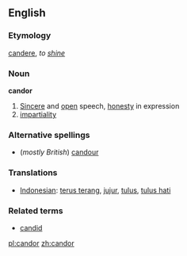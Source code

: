 ==English==
===Etymology===
{{L.}} [[candere]], ''to [[shine]]''
=== Noun ===

'''candor'''

# [[Sincere]] and [[open]] speech, [[honesty]] in expression
# [[impartiality]]

===Alternative spellings===
*(''mostly British'') [[candour]] 

===Translations===
*[[Indonesian]]: [[terus terang]], [[jujur]], [[tulus]], [[tulus hati]]

===Related terms===
*[[candid]]

[[pl:candor]]
[[zh:candor]]